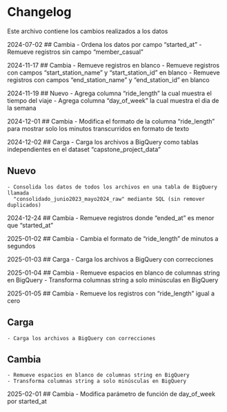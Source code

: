 # Changelog
Este archivo contiene los cambios realizados a los datos

2024-07-02
## Cambia
    - Ordena los datos por campo "started_at"
    - Remueve registros sin campo "member_casual"

2024-11-17
## Cambia
    - Remueve registros en blanco
    - Remueve registros con campos "start_station_name" y "start_station_id" en blanco
    - Remueve registros con campos "end_station_name" y "end_station_id" en blanco

2024-11-19
## Nuevo
    - Agrega columna "ride_length" la cual muestra el tiempo del viaje
    - Agrega columna "day_of_week" la cual muestra el dia de la semana

2024-12-01
## Cambia
    - Modifica el formato de la columna "ride_length" para mostrar solo 
      los minutos transcurridos en formato de texto

2024-12-02
## Carga
    - Carga los archivos a BigQuery como tablas independientes en el dataset 
      "capstone_project_data"

## Nuevo
    - Consolida los datos de todos los archivos en una tabla de BigQuery llamada 
      "consolidado_junio2023_mayo2024_raw" mediante SQL (sin remover duplicados)

2024-12-24
## Cambia
    - Remueve registros donde "ended_at" es menor que "started_at"

2025-01-02
## Cambia
    - Cambia el formato de "ride_length" de minutos a segundos

2025-01-03
## Carga
    - Carga los archivos a BigQuery con correcciones

2025-01-04
## Cambia
    - Remueve espacios en blanco de columnas string en BigQuery
    - Transforma columnas string a solo minúsculas en BigQuery

2025-01-05
## Cambia
    - Remueve los registros con "ride_length" igual a cero

## Carga
    - Carga los archivos a BigQuery con correcciones

## Cambia
    - Remueve espacios en blanco de columnas string en BigQuery
    - Transforma columnas string a solo minúsculas en BigQuery

2025-02-01
## Cambia
    - Modifica parámetro de función de day_of_week por started_at